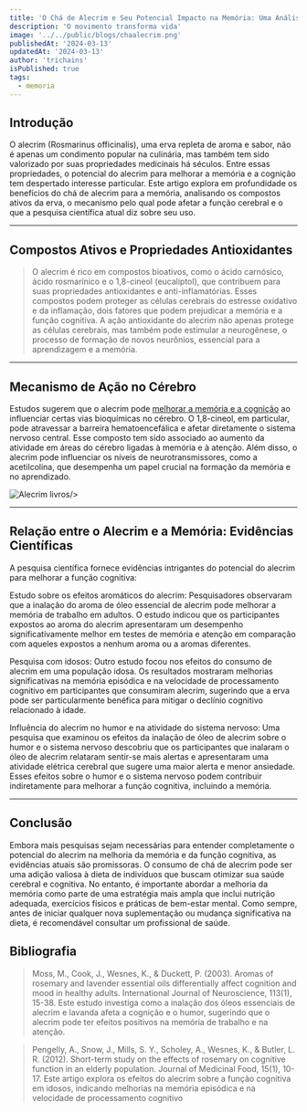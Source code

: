 ```yaml
---
title: 'O Chá de Alecrim e Seu Potencial Impacto na Memória: Uma Análise Aprofundada'
description: 'O movimento transforma vida'
image: '../../public/blogs/chaalecrim.png'
publishedAt: '2024-03-13'
updatedAt: '2024-03-13'
author: 'trichains'
isPublished: true
tags:
  - memoria
---
```


## Introdução

O alecrim (Rosmarinus officinalis), uma erva repleta de aroma e sabor, não é apenas um condimento popular na culinária, mas também tem sido valorizado por suas propriedades medicinais há séculos. Entre essas propriedades, o potencial do alecrim para melhorar a memória e a cognição tem despertado interesse particular. Este artigo explora em profundidade os benefícios do chá de alecrim para a memória, analisando os compostos ativos da erva, o mecanismo pelo qual pode afetar a função cerebral e o que a pesquisa científica atual diz sobre seu uso.

---

## Compostos Ativos e Propriedades Antioxidantes

> O alecrim é rico em compostos bioativos, como o ácido carnósico, ácido rosmarínico e o 1,8-cineol (eucaliptol), que contribuem para suas propriedades antioxidantes e anti-inflamatórias. Esses compostos podem proteger as células cerebrais do estresse oxidativo e da inflamação, dois fatores que podem prejudicar a memória e a função cognitiva. A ação antioxidante do alecrim não apenas protege as células cerebrais, mas também pode estimular a neurogênese, o processo de formação de novos neurônios, essencial para a aprendizagem e a memória.
  
---

## Mecanismo de Ação no Cérebro

 Estudos sugerem que o alecrim pode [melhorar a memória e a cognição](https://memoricoffee.com) ao influenciar certas vias bioquímicas no cérebro. O 1,8-cineol, em particular, pode atravessar a barreira hematoencefálica e afetar diretamente o sistema nervoso central. Esse composto tem sido associado ao aumento da atividade em áreas do cérebro ligadas à memória e à atenção. Além disso, o alecrim pode influenciar os níveis de neurotransmissores, como a acetilcolina, que desempenha um papel crucial na formação da memória e no aprendizado.



<div style={{ display: 'flex', justifyContent: 'center' }}>
  <Image
    src="/blog/blogs/alecrim.png"
    width={400}
    height={404}
    alt="Alecrim livros"
    
  />
</div>

---

## Relação entre o Alecrim e a Memória: Evidências Científicas

A pesquisa científica fornece evidências intrigantes do potencial do alecrim para melhorar a função cognitiva:

Estudo sobre os efeitos aromáticos do alecrim: Pesquisadores observaram que a inalação do aroma de óleo essencial de alecrim pode melhorar a memória de trabalho em adultos. O estudo indicou que os participantes expostos ao aroma do alecrim apresentaram um desempenho significativamente melhor em testes de memória e atenção em comparação com aqueles expostos a nenhum aroma ou a aromas diferentes.

Pesquisa com idosos: Outro estudo focou nos efeitos do consumo de alecrim em uma população idosa. Os resultados mostraram melhorias significativas na memória episódica e na velocidade de processamento cognitivo em participantes que consumiram alecrim, sugerindo que a erva pode ser particularmente benéfica para mitigar o declínio cognitivo relacionado à idade.

Influência do alecrim no humor e na atividade do sistema nervoso: Uma pesquisa que examinou os efeitos da inalação de óleo de alecrim sobre o humor e o sistema nervoso descobriu que os participantes que inalaram o óleo de alecrim relataram sentir-se mais alertas e apresentaram uma atividade elétrica cerebral que sugere uma maior alerta e menor ansiedade. Esses efeitos sobre o humor e o sistema nervoso podem contribuir indiretamente para melhorar a função cognitiva, incluindo a memória.

---

## Conclusão


Embora mais pesquisas sejam necessárias para entender completamente o potencial do alecrim na melhoria da memória e da função cognitiva, as evidências atuais são promissoras. O consumo de chá de alecrim pode ser uma adição valiosa à dieta de indivíduos que buscam otimizar sua saúde cerebral e cognitiva. No entanto, é importante abordar a melhoria da memória como parte de uma estratégia mais ampla que inclui nutrição adequada, exercícios físicos e práticas de bem-estar mental. Como sempre, antes de iniciar qualquer nova suplementação ou mudança significativa na dieta, é recomendável consultar um profissional de saúde.


## Bibliografia

> Moss, M., Cook, J., Wesnes, K., & Duckett, P. (2003). Aromas of rosemary and lavender essential oils differentially affect cognition and mood in healthy adults. International Journal of Neuroscience, 113(1), 15-38. Este estudo investiga como a inalação dos óleos essenciais de alecrim e lavanda afeta a cognição e o humor, sugerindo que o alecrim pode ter efeitos positivos na memória de trabalho e na atenção.

> Pengelly, A., Snow, J., Mills, S. Y., Scholey, A., Wesnes, K., & Butler, L. R. (2012). Short-term study on the effects of rosemary on cognitive function in an elderly population. Journal of Medicinal Food, 15(1), 10-17. Este artigo explora os efeitos do alecrim sobre a função cognitiva em idosos, indicando melhorias na memória episódica e na velocidade de processamento cognitivo